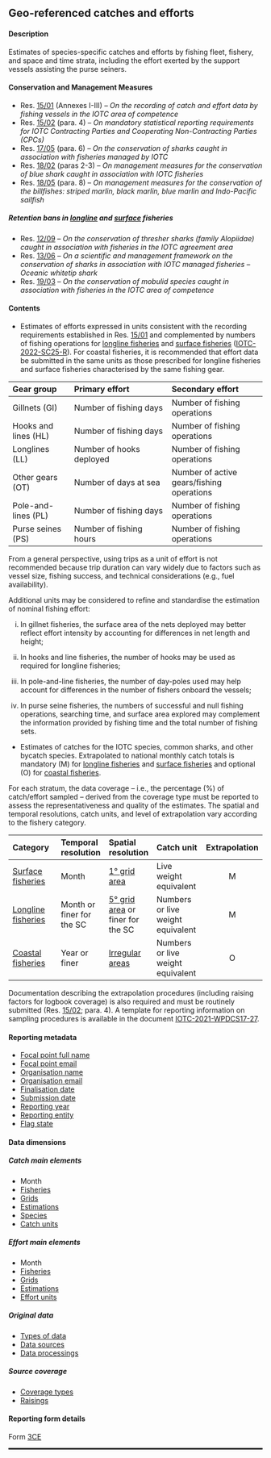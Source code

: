 ## Geo-referenced catches and efforts {#CEdataset}

#### Description

Estimates of species-specific catches and efforts by fishing fleet, fishery, and space and time strata, including the effort exerted by the support vessels assisting the purse seiners. 

#### Conservation and Management Measures

- Res. [15/01](https://www.iotc.org/cmm/resolution-1501-recording-catch-and-effort-data-fishing-vessels-iotc-area-competence) (Annexes I-III) -- _On the recording of catch and effort data by fishing vessels in the IOTC area of competence_
- Res. [15/02](https://www.iotc.org/cmm/resolution-1502-mandatory-statistical-reporting-requirements-iotc-contracting-parties-and) (para. 4)  -- _On mandatory statistical reporting requirements for IOTC Contracting Parties and Cooperating Non-Contracting Parties (CPCs)_
- Res. [17/05](https://www.iotc.org/cmm/resolution-1705-conservation-sharks-caught-association-fisheries-managed-iotc) (para. 6) -- _On the conservation of sharks caught in association with fisheries managed by IOTC_
- Res. [18/02](https://iotc.org/cmm/resolution-1802-management-measures-conservation-blue-shark-caught-association-iotc-fisheries) (paras 2-3) -- _On management measures for the conservation of blue shark caught in association with IOTC fisheries_
- Res. [18/05](https://www.iotc.org/cmm/resolution-1805-management-measures-conservation-billfishes-striped-marlin-black-marlin-blue) (para. 8) -- _On management measures for the conservation of the billfishes: striped marlin, black marlin, blue marlin and Indo-Pacific sailfish_

##### Retention bans in [longline](#iotclonglinefishery) and [surface](#iotcsurfacefishery) fisheries

- Res. [12/09](https://iotc.org/cmm/resolution-1209-conservation-thresher-sharks-family-alopiidae-caught-association-fisheries-iotc) -- _On the conservation of thresher sharks (family Alopiidae) caught in association with fisheries in the IOTC agreement area_
- Res. [13/06](https://iotc.org/cmm/resolution-1306-scientific-and-management-framework-conservation-sharks-species-caught) -- _On a scientific and management framework on the conservation of sharks in association with IOTC managed fisheries_ -- _Oceanic whitetip shark_
- Res. [19/03](https://iotc.org/cmm/resolution-1903-conservation-mobulid-rays-caught-association-fisheries-iotc-area-competence) -- _On the conservation of mobulid species caught in association with fisheries in the IOTC area of competence_

#### Contents

- Estimates of efforts expressed in units consistent with the recording requirements established in Res. [15/01](https://www.iotc.org/cmm/resolution-1501-recording-catch-and-effort-data-fishing-vessels-iotc-area-competence) and complemented by numbers of fishing operations for [longline fisheries](#iotclonglinefishery) and [surface fisheries](#iotcsurfacefishery) ([IOTC-2022-SC25-R](https://iotc.org/documents/SC/25/RE)). For coastal fisheries, it is recommended that effort data be submitted in the same units as those prescribed for longline fisheries and surface fisheries characterised by the same fishing gear. 

| Gear group | Primary effort | Secondary effort | 
| :------------ | :-------------------- | :------------------- |
Gillnets (GI)        | Number of fishing days   | Number of fishing operations |
Hooks and lines (HL) | Number of fishing days   | Number of fishing operations |
Longlines (LL)       | Number of hooks deployed | Number of fishing operations |
Other gears (OT)     | Number of days at sea    | Number of active gears/fishing operations |
Pole-and-lines (PL)  | Number of fishing days   | Number of fishing operations |
Purse seines (PS)    | Number of fishing hours  | Number of fishing operations |

From a general perspective, using trips as a unit of effort is not recommended because trip duration can vary widely due to factors such as vessel size, fishing success, and technical considerations (e.g., fuel availability).

Additional units may be considered to refine and standardise the estimation of nominal fishing effort:

i. In gillnet fisheries, the surface area of the nets deployed may better reflect effort intensity by accounting for differences in net length and height;

ii. In hooks and line fisheries, the number of hooks may be used as required for longline fisheries;

iii. In pole-and-line fisheries, the number of day-poles used may help account for differences in the number of fishers onboard the vessels;

iv. In purse seine fisheries, the numbers of successful and null fishing operations, searching time, and surface area explored may complement the information provided by fishing time and the total number of fishing sets. 

- Estimates of catches for the IOTC species, common sharks, and other bycatch species. Extrapolated to national monthly catch totals is mandatory (M) for [longline fisheries](#iotclonglinefishery) and [surface fisheries](#iotcsurfacefishery) and optional (O) for [coastal fisheries](#iotccoastalfishery).

For each stratum, the data coverage -- i.e., the percentage (%) of catch/effort sampled -- derived from the coverage type must be reported to assess the representativeness and quality of the estimates. The spatial and temporal resolutions, catch units, and level of extrapolation vary according to the fishery category.

| Category | Temporal resolution | Spatial resolution | Catch unit | Extrapolation | 
| :-------------- | :----------- | :---------- | :------------- | :-------: |
[Surface fisheries](#iotcsurfacefishery)  | Month | [1° grid area](../domain/admin/#IOgrids1x1) | Live weight equivalent | M |
[Longline fisheries](#iotclonglinefishery) | Month or finer for the SC | [5° grid area](../domain/admin/#IOgrids5x5) or finer for the SC | Numbers or live weight equivalent | M |
[Coastal fisheries](#iotccoastalfishery) | Year or finer | [Irregular areas](../domain/admin/#IOTCareasAR) | Numbers or live weight equivalent | O |

Documentation describing the extrapolation procedures (including raising factors for logbook coverage) is also required and must be routinely submitted (Res. [15/02](https://iotc.org/cmm/resolution-1502-mandatory-statistical-reporting-requirements-iotc-contracting-parties-and); para. 4). A template for reporting information on sampling procedures is available in the document [IOTC-2021-WPDCS17-27](https://www.iotc.org/WPDCS/17/27).

#### Reporting metadata

- [Focal point full name](#fcname)
- [Focal point email](#fcemail)
- [Organisation name](#orgname)
- [Organisation email](#orgemail)
- [Finalisation date](#findate)
- [Submission date](#subdate)
- [Reporting year](#repyear)
- [Reporting entity](#repentity)
- [Flag state](#repflagstate)

#### Data dimensions 

##### Catch main elements

- Month
- [Fisheries](../domain/fisheries/#fisheries)
- [Grids](../domain/admin/#IOTCgridsCESF)
- [Estimations](../domain/data/#estimations)
- [Species](../domain/biological/#allSpecies)  
- [Catch units](../domain/fisheries/#catchUnits)

##### Effort main elements

- Month
- [Fisheries](../domain/fisheries/#fisheries)
- [Grids](../domain/admin/#IOTCgridsCESF)
- [Estimations](../domain/data/#estimations)
- [Effort units](../domain/fisheries/#effortUnits)

##### Original data

- [Types of data](../domain/data/#types)
- [Data sources](../domain/data/#sourcesCE)
- [Data processings](../domain/data/#processingsCE)

##### Source coverage

- [Coverage types](../domain/data/#coverageTypes)
- [Raisings](../domain/data/#raisings)

#### Reporting form details

Form [3CE](../forms/#Form_3CE)

<hr style="border:1.5px solid black">
